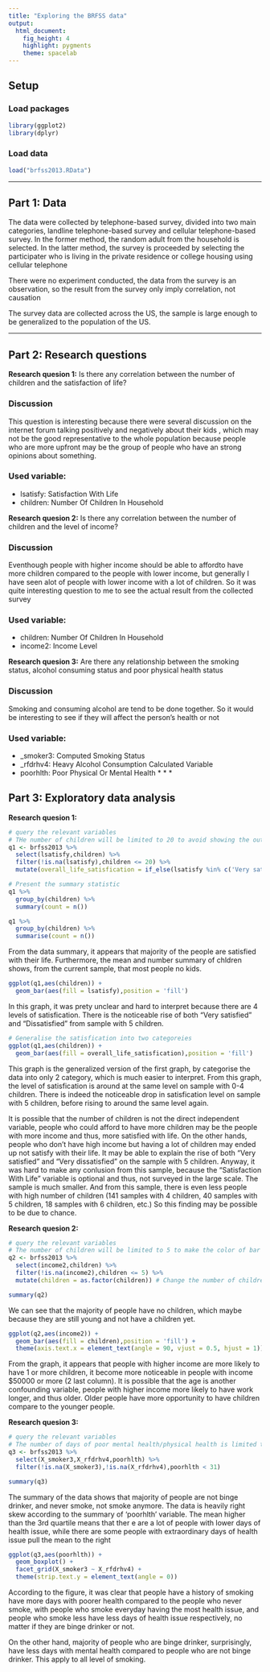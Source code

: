 ```yaml
---
title: "Exploring the BRFSS data"
output: 
  html_document: 
    fig_height: 4
    highlight: pygments
    theme: spacelab
---
```


## Setup

### Load packages

```r
library(ggplot2)
library(dplyr)
```

### Load data


```r
load("brfss2013.RData")
```



* * *

## Part 1: Data
The data were collected by telephone-based survey, divided into two main categories, landline telephone-based survey and cellular telephone-based survey. In the former method, the random adult from the household is selected. In the latter method, the survey is proceeded by selecting the participater who is living in the private residence or college housing using cellular telephone

There were no experiment conducted, the data from the survey is an observation, so the result from the survey only imply correlation, not causation

The survey data are collected across the US, the sample is large enough to be generalized to the population of the US.

* * *

## Part 2: Research questions

**Research quesion 1:**
Is there any correlation between the number of children and the satisfaction of life?

### Discussion
This question is interesting because there were several discussion on the internet forum talking positively and negatively about their kids , which may not be the good representative to the whole population because people who are more upfront may be the group of people who have an strong opinions about something.

### Used variable:
- lsatisfy: Satisfaction With Life
- children: Number Of Children In Household

**Research quesion 2:**
Is there any correlation between the number of children and the level of income?

### Discussion
Eventhough people with higher income should be able to affordto have more children compared to the people with lower income, but generally I have seen alot of people with lower income with a lot of children. So it was quite interesting question to me to see the actual result from the collected survey

### Used variable:
- children: Number Of Children In Household
- income2: Income Level

**Research quesion 3:**
Are there any relationship between the smoking status, alcohol consuming status and poor physical health status

### Discussion
Smoking and consuming alcohol are tend to be done together. So  it would be interesting to see if they will affect the person's health or not

### Used variable:
- _smoker3: Computed Smoking Status
- _rfdrhv4: Heavy Alcohol Consumption Calculated Variable
- poorhlth: Poor Physical Or Mental Health
* * *

## Part 3: Exploratory data analysis

**Research quesion 1:**

```r
# query the relevant variables
# THe number of children will be limited to 20 to avoid showing the outlier
q1 <- brfss2013 %>%
  select(lsatisfy,children) %>%
  filter(!is.na(lsatisfy),children <= 20) %>%
  mutate(overall_life_satisfication = if_else(lsatisfy %in% c('Very satisfied','Satisfied'),"Satisfied",'Not satisfied')) # Generalise the satisfication into two categoreies

# Present the summary statistic
q1 %>%
  group_by(children) %>%
  summary(count = n())

q1 %>%
  group_by(children) %>%
  summarise(count = n())


```


From the data summary, it appears that majority of the people are satisfied with their life. Furthermore, the mean and number summary of chldren shows, from the current sample, that most people no kids.

```r
ggplot(q1,aes(children)) + 
  geom_bar(aes(fill = lsatisfy),position = 'fill')
```

In this graph, it was prety unclear and hard to interpret because there are 4 levels of satisfication. There is the noticeable rise of both "Very satisfied" and "Dissatisfied" from sample with 5 children.

```r

# Generalise the satisfication into two categoreies
ggplot(q1,aes(children)) + 
  geom_bar(aes(fill = overall_life_satisfication),position = 'fill')
```

This graph is the generalized version of the first graph, by categorise the data into only 2 category, which is much easier to interpret. From this graph, the level of satisfication is around at the same level on sample with 0-4 children. There is indeed the noticeable drop in satisfication level on sample with 5 children, before rising to around the same level again.

It is possible that the number of children is not the direct independent variable, people who could afford to have more children may be the people with more income and thus, more satisfied with life. On the other hands, people who don't have high income but having a lot of children may ended up not satisfy with their life. It may be able to explain the rise of both "Very satisfied" and "Very dissatisfied" on the sample with 5 children. Anyway, it was hard to make any conlusion from this sample, because the "Satisfaction With Life" variable is optional and thus, not surveyed in the large scale. The sample is much smaller. And from this  sample, there is even less people with high number of children (141 samples with 4 children, 40 samples with 5 children, 18 samples with 6 children, etc.) So this finding may be possible to be due to chance.

**Research quesion 2:**

```r
# query the relevant variables
# The number of children will be limited to 5 to make the color of bar chart easier to distinguish
q2 <- brfss2013 %>%
  select(income2,children) %>%
  filter(!is.na(income2),children <= 5) %>%
  mutate(children = as.factor(children)) # Change the number of children into catergoical variable

summary(q2)
```

We can see that the majority of people have no children, which maybe because they are still young and not have a children yet.

```r
ggplot(q2,aes(income2)) +
  geom_bar(aes(fill = children),position = 'fill') +
  theme(axis.text.x = element_text(angle = 90, vjust = 0.5, hjust = 1))
```

From the graph, it appears that people with higher income are more likely to have 1 or more children, it become more noticeable in people with income $50000 or more (2 last column). It is possible that the age is another confounding variable, people with higher income more likely to have work longer, and thus older. Older people have more opportunity to have children compare to the younger people.

**Research quesion 3:**

```r
# query the relevant variables
# The number of days of poor mental health/physical health is limited to 30 days to eliminate the outlier
q3 <- brfss2013 %>%
  select(X_smoker3,X_rfdrhv4,poorhlth) %>%
  filter(!is.na(X_smoker3),!is.na(X_rfdrhv4),poorhlth < 31)

summary(q3)
```
The summary of the data shows that majority of people are not binge drinker, and never smoke, not smoke anymore. The data is heavily right skew according to the summary of 'poorhlth' variable. The mean higher than the 3rd quartile means that ther e are a lot of people with lower days of health issue, while there are some people with extraordinary days of health issue pull the mean to the right
```r
ggplot(q3,aes(poorhlth)) +
  geom_boxplot() +
  facet_grid(X_smoker3 ~ X_rfdrhv4) +
  theme(strip.text.y = element_text(angle = 0))
```

According to the figure, it was clear that people have a history of smoking have more days with poorer health compared to the people who never smoke, with people who smoke everyday having the most health issue, and people who smoke less have less days of health issue respectively, no matter if they are binge drinker or not.

On the other hand, majority of people who are binge drinker, surprisingly, have less days with mental health compared to people who are not binge drinker. This apply to all level of smoking. 

